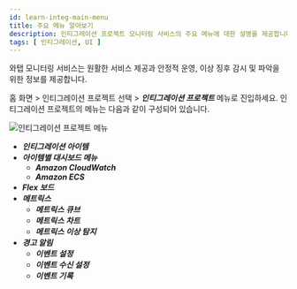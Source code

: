 ```yaml
---
id: learn-integ-main-menu
title: 주요 메뉴 알아보기
description: 인티그레이션 프로젝트 모니터링 서비스의 주요 메뉴에 대한 설명을 제공합니다.
tags: [ 인티그레이션, UI ]
---
```


와탭 모니터링 서비스는 원활한 서비스 제공과 안정적 운영, 이상 징후 감시 및 파악을 위한 정보를 제공합니다.

<!--
* ***인티그레이션 아이템*** 메뉴
* 아이템별 ***대시보드*** 메뉴
* 아이템 공통 메뉴 (***Flex 보드***, ***메트릭스***, ***경고 알림***)
-->

홈 화면 > 인티그레이션 프로젝트 선택 > ***인티그레이션 프로젝트*** 메뉴로 진입하세요. 인티그레이션 프로젝트의 메뉴는 다음과 같이 구성되어 있습니다.

![인티그레이션 프로젝트 메뉴](https://img.whatap.io/media/images/whatap_integration_project_menu.png)

* ***인티그레이션 아이템***
* ***아이템별 대시보드 메뉴***
    * ***Amazon CloudWatch***
    * ***Amazon ECS***
* ***Flex 보드***
* ***메트릭스***
    * ***메트릭스 큐브***
    * ***메트릭스 차트***
    * ***메트릭스 이상 탐지***
* ***경고 알림***
    * ***이벤트 설정***
    * ***이벤트 수신 설정***
    * ***이벤트 기록***